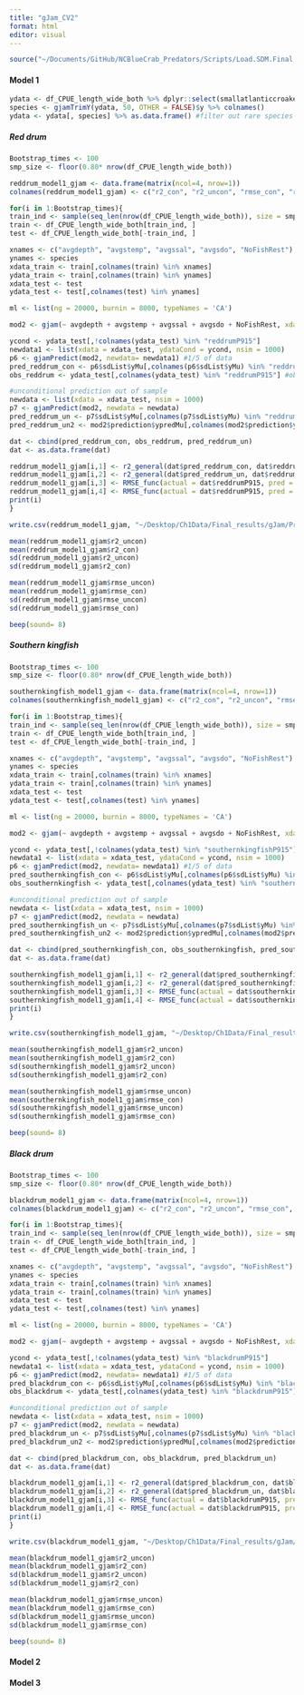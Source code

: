 ```yaml
---
title: "gJam_CV2"
format: html
editor: visual
---
```


```r
source("~/Documents/GitHub/NCBlueCrab_Predators/Scripts/Load.SDM.Final.R")
```

#### Model 1 
```r
ydata <- df_CPUE_length_wide_both %>% dplyr::select(smallatlanticcroakerP915, smallatlanticmenhadenP915, blackdrumP915, pinfishP915, reddrumP915, smallsouthernflounderP915, southernkingfishP915, smallspotP915, smallatlanticcroakerP120, smallbluecrabP120, brownshrimpP120, whiteshrimpP120, pinkshrimpP120, pinfishP120, southernflounderP120, smallspotP120, atlanticmenhadenP120)
species <- gjamTrimY(ydata, 50, OTHER = FALSE)$y %>% colnames()
ydata <- ydata[, species] %>% as.data.frame() #filter out rare species
```

##### Red drum
```r
Bootstrap_times <- 100
smp_size <- floor(0.80* nrow(df_CPUE_length_wide_both))

reddrum_model1_gjam <- data.frame(matrix(ncol=4, nrow=1))
colnames(reddrum_model1_gjam) <- c("r2_con", "r2_uncon", "rmse_con", "rmse_uncon")

for(i in 1:Bootstrap_times){
train_ind <- sample(seq_len(nrow(df_CPUE_length_wide_both)), size = smp_size)
train <- df_CPUE_length_wide_both[train_ind, ]
test <- df_CPUE_length_wide_both[-train_ind, ]

xnames <- c("avgdepth", "avgstemp", "avgssal", "avgsdo", "NoFishRest")
ynames <- species
xdata_train <- train[,colnames(train) %in% xnames]
ydata_train <- train[,colnames(train) %in% ynames]
xdata_test <- test  
ydata_test <- test[,colnames(test) %in% ynames]

ml <- list(ng = 20000, burnin = 8000, typeNames = 'CA')

mod2 <- gjam(~ avgdepth + avgstemp + avgssal + avgsdo + NoFishRest, xdata = xdata_train, ydata = ydata_train, modelList = ml) #4/5 of data 

ycond <- ydata_test[,!colnames(ydata_test) %in% "reddrumP915"]
newdata1 <- list(xdata = xdata_test, ydataCond = ycond, nsim = 1000) 
p6 <- gjamPredict(mod2, newdata= newdata1) #1/5 of data 
pred_reddrum_con <- p6$sdList$yMu[,colnames(p6$sdList$yMu) %in% "reddrumP915"]
obs_reddrum <- ydata_test[,colnames(ydata_test) %in% "reddrumP915"] #observed reddrum

#unconditional prediction out of sample
newdata <- list(xdata = xdata_test, nsim = 1000)
p7 <- gjamPredict(mod2, newdata = newdata)
pred_reddrum_un <- p7$sdList$yMu[,colnames(p7$sdList$yMu) %in% "reddrumP915"]
pred_reddrum_un2 <- mod2$prediction$ypredMu[,colnames(mod2$prediction$ypredMu) %in% "reddrumP915"]

dat <- cbind(pred_reddrum_con, obs_reddrum, pred_reddrum_un)
dat <- as.data.frame(dat)

reddrum_model1_gjam[i,1] <- r2_general(dat$pred_reddrum_con, dat$reddrumP915)
reddrum_model1_gjam[i,2] <- r2_general(dat$pred_reddrum_un, dat$reddrumP915)
reddrum_model1_gjam[i,3] <- RMSE_func(actual = dat$reddrumP915, pred = dat$pred_reddrum_con)
reddrum_model1_gjam[i,4] <- RMSE_func(actual = dat$reddrumP915, pred = dat$pred_reddrum_un) 
print(i)
}

write.csv(reddrum_model1_gjam, "~/Desktop/Ch1Data/Final_results/gJam/Prediction2/reddrum_model1.csv")

mean(reddrum_model1_gjam$r2_uncon)
mean(reddrum_model1_gjam$r2_con)
sd(reddrum_model1_gjam$r2_uncon)
sd(reddrum_model1_gjam$r2_con)

mean(reddrum_model1_gjam$rmse_uncon)
mean(reddrum_model1_gjam$rmse_con)
sd(reddrum_model1_gjam$rmse_uncon)
sd(reddrum_model1_gjam$rmse_con)

beep(sound= 8)
```

##### Southern kingfish
```r
Bootstrap_times <- 100
smp_size <- floor(0.80* nrow(df_CPUE_length_wide_both))

southernkingfish_model1_gjam <- data.frame(matrix(ncol=4, nrow=1))
colnames(southernkingfish_model1_gjam) <- c("r2_con", "r2_uncon", "rmse_con", "rmse_uncon")

for(i in 1:Bootstrap_times){
train_ind <- sample(seq_len(nrow(df_CPUE_length_wide_both)), size = smp_size)
train <- df_CPUE_length_wide_both[train_ind, ]
test <- df_CPUE_length_wide_both[-train_ind, ]

xnames <- c("avgdepth", "avgstemp", "avgssal", "avgsdo", "NoFishRest")
ynames <- species
xdata_train <- train[,colnames(train) %in% xnames]
ydata_train <- train[,colnames(train) %in% ynames]
xdata_test <- test  
ydata_test <- test[,colnames(test) %in% ynames]

ml <- list(ng = 20000, burnin = 8000, typeNames = 'CA')

mod2 <- gjam(~ avgdepth + avgstemp + avgssal + avgsdo + NoFishRest, xdata = xdata_train, ydata = ydata_train, modelList = ml) #4/5 of data 

ycond <- ydata_test[,!colnames(ydata_test) %in% "southernkingfishP915"]
newdata1 <- list(xdata = xdata_test, ydataCond = ycond, nsim = 1000) 
p6 <- gjamPredict(mod2, newdata= newdata1) #1/5 of data 
pred_southernkingfish_con <- p6$sdList$yMu[,colnames(p6$sdList$yMu) %in% "southernkingfishP915"]
obs_southernkingfish <- ydata_test[,colnames(ydata_test) %in% "southernkingfishP915"] #observed southernkingfish

#unconditional prediction out of sample
newdata <- list(xdata = xdata_test, nsim = 1000)
p7 <- gjamPredict(mod2, newdata = newdata)
pred_southernkingfish_un <- p7$sdList$yMu[,colnames(p7$sdList$yMu) %in% "southernkingfishP915"]
pred_southernkingfish_un2 <- mod2$prediction$ypredMu[,colnames(mod2$prediction$ypredMu) %in% "southernkingfishP915"]

dat <- cbind(pred_southernkingfish_con, obs_southernkingfish, pred_southernkingfish_un)
dat <- as.data.frame(dat)

southernkingfish_model1_gjam[i,1] <- r2_general(dat$pred_southernkingfish_con, dat$southernkingfishP915)
southernkingfish_model1_gjam[i,2] <- r2_general(dat$pred_southernkingfish_un, dat$southernkingfishP915)
southernkingfish_model1_gjam[i,3] <- RMSE_func(actual = dat$southernkingfishP915, pred = dat$pred_southernkingfish_con)
southernkingfish_model1_gjam[i,4] <- RMSE_func(actual = dat$southernkingfishP915, pred = dat$pred_southernkingfish_un) 
print(i)
}

write.csv(southernkingfish_model1_gjam, "~/Desktop/Ch1Data/Final_results/gJam/Prediction2/southernkingfish_model1.csv")

mean(southernkingfish_model1_gjam$r2_uncon)
mean(southernkingfish_model1_gjam$r2_con)
sd(southernkingfish_model1_gjam$r2_uncon)
sd(southernkingfish_model1_gjam$r2_con)

mean(southernkingfish_model1_gjam$rmse_uncon)
mean(southernkingfish_model1_gjam$rmse_con)
sd(southernkingfish_model1_gjam$rmse_uncon)
sd(southernkingfish_model1_gjam$rmse_con)

beep(sound= 8)
```

##### Black drum 
```r
Bootstrap_times <- 100
smp_size <- floor(0.80* nrow(df_CPUE_length_wide_both))

blackdrum_model1_gjam <- data.frame(matrix(ncol=4, nrow=1))
colnames(blackdrum_model1_gjam) <- c("r2_con", "r2_uncon", "rmse_con", "rmse_uncon")

for(i in 1:Bootstrap_times){
train_ind <- sample(seq_len(nrow(df_CPUE_length_wide_both)), size = smp_size)
train <- df_CPUE_length_wide_both[train_ind, ]
test <- df_CPUE_length_wide_both[-train_ind, ]

xnames <- c("avgdepth", "avgstemp", "avgssal", "avgsdo", "NoFishRest")
ynames <- species
xdata_train <- train[,colnames(train) %in% xnames]
ydata_train <- train[,colnames(train) %in% ynames]
xdata_test <- test  
ydata_test <- test[,colnames(test) %in% ynames]

ml <- list(ng = 20000, burnin = 8000, typeNames = 'CA')

mod2 <- gjam(~ avgdepth + avgstemp + avgssal + avgsdo + NoFishRest, xdata = xdata_train, ydata = ydata_train, modelList = ml) #4/5 of data 

ycond <- ydata_test[,!colnames(ydata_test) %in% "blackdrumP915"]
newdata1 <- list(xdata = xdata_test, ydataCond = ycond, nsim = 1000) 
p6 <- gjamPredict(mod2, newdata= newdata1) #1/5 of data 
pred_blackdrum_con <- p6$sdList$yMu[,colnames(p6$sdList$yMu) %in% "blackdrumP915"]
obs_blackdrum <- ydata_test[,colnames(ydata_test) %in% "blackdrumP915"] #observed blackdrum

#unconditional prediction out of sample
newdata <- list(xdata = xdata_test, nsim = 1000)
p7 <- gjamPredict(mod2, newdata = newdata)
pred_blackdrum_un <- p7$sdList$yMu[,colnames(p7$sdList$yMu) %in% "blackdrumP915"]
pred_blackdrum_un2 <- mod2$prediction$ypredMu[,colnames(mod2$prediction$ypredMu) %in% "blackdrumP915"]

dat <- cbind(pred_blackdrum_con, obs_blackdrum, pred_blackdrum_un)
dat <- as.data.frame(dat)

blackdrum_model1_gjam[i,1] <- r2_general(dat$pred_blackdrum_con, dat$blackdrumP915)
blackdrum_model1_gjam[i,2] <- r2_general(dat$pred_blackdrum_un, dat$blackdrumP915)
blackdrum_model1_gjam[i,3] <- RMSE_func(actual = dat$blackdrumP915, pred = dat$pred_blackdrum_con)
blackdrum_model1_gjam[i,4] <- RMSE_func(actual = dat$blackdrumP915, pred = dat$pred_blackdrum_un) 
print(i)
}

write.csv(blackdrum_model1_gjam, "~/Desktop/Ch1Data/Final_results/gJam/Prediction2/blackdrum_model1.csv")

mean(blackdrum_model1_gjam$r2_uncon)
mean(blackdrum_model1_gjam$r2_con)
sd(blackdrum_model1_gjam$r2_uncon)
sd(blackdrum_model1_gjam$r2_con)

mean(blackdrum_model1_gjam$rmse_uncon)
mean(blackdrum_model1_gjam$rmse_con)
sd(blackdrum_model1_gjam$rmse_uncon)
sd(blackdrum_model1_gjam$rmse_con)

beep(sound= 8)
```



#### Model 2 




#### Model 3